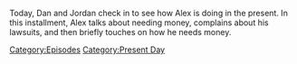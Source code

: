 {{DEFAULTSORT:
    #_EPISODE_0672:April 18, 2022
}}{{Episode
    | title           = April 18, 2022
    | caption         = [https://knowledgefight.libsyn.com/672-april-18-2022 Listen to this episode on Libsyn]
    | episodeNumber   = 672
    | length          = 01:18:01
    | airDate         = April 20, 2022
    | coverageDate    = April 18, 2022
    | previousEpisode = [[671: April 13, 2022]]
    | nextEpisode     = [[673: Jordan Takes The Wheel 8]]
}}

{{Stub}}

Today, Dan and Jordan check in to see how Alex is doing in the present. In this installment, Alex talks about needing money, complains about his lawsuits, and then briefly touches on how he needs money.

[[Category:Episodes]]
[[Category:Present Day]]
